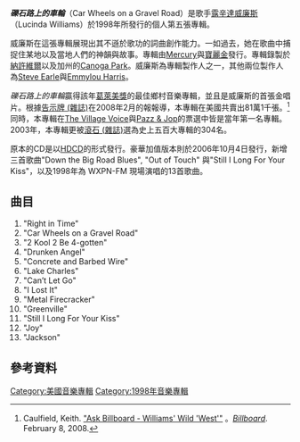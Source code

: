 {{expand English|time=2021-04-22T10:00:03+00:00}}
{{Infobox Album | <!-- See Wikipedia:WikiProject_Albums -->
 Name        = 礫石路上的車輪
| Type        = [[專輯|專輯]]
| Artist      = [[露辛達威廉斯|露辛達威廉斯]]
| Cover       = <!-- 檔案不存在 CarWheelson_aGravelRoad.jpg ，可從英文維基百科取得 -->
| Released    = 6月30日, 1998年
| Recorded    = 
| Genre       = [[民謠搖滾|民謠搖滾]]
| Length      = 51:40
| Label       = [[Mercury_Records|Mercury]]<br />[[寶麗金|寶麗金]]
| Producer    = [[Ray_Kennedy|Ray Kennedy]]<br />[[Steve_Earle|Steve Earle]]<br />[[Lucinda_Williams|Lucinda Williams]]
| Reviews     =
*[[Allmusic|Allmusic]] {{Rating|5|5}} [http://www.allmusic.com/album/car-wheels-on-a-gravel-road-r352237 link]
*''[[The_A.V._Club|The A.V. Club]]'' (Favourable) [https://web.archive.org/web/20071012164807/http://www.avclub.com/content/node/11675 link]
* [[Robert_Christgau|Robert Christgau]] (A+) [http://www.robertchristgau.com/xg/cdrev/lucinda-rs.php link]
*[[Pitchfork_Media|Pitchfork Media]] (9.2/10) [http://www.pitchforkmedia.com/article/record_review/23189-car-wheels-on-a-gravel-road link]
*''[[Rolling_Stone|Rolling Stone]]'' {{Rating|4|5}} [http://www.rollingstone.com/artists/lucindawilliams/albums/album/126889/review/5944799/car_wheels_on_a_gravel_road link]
| Last album  = ''[[Sweet_Old_World|Sweet Old World]]''<br />(1992)
| This album  = '''''Car Wheels on a Gravel Road'''''<br />(1998)
| Next album  = ''[[Essence_(album)|Essence]]''<br />(2001) |
}}

'''''礫石路上的車輪'''''（Car Wheels on a Gravel Road）是歌手[[露辛達威廉斯|露辛達威廉斯]]（Lucinda Williams）於1998年所發行的個人第五張專輯。

威廉斯在這張專輯展現出其不遜於歌功的詞曲創作能力。一如過去，她在歌曲中捕捉住某地以及當地人們的神韻與故事。專輯由[[Mercury_Records|Mercury]]與[[寶麗金|寶麗金]]發行。專輯錄製於[[納許維爾|納許維爾]]以及加州的[[Canoga_Park|Canoga Park]]。威廉斯為專輯製作人之一，其他兩位製作人為[[Steve_Earle|Steve Earle]]與[[Emmylou_Harris|Emmylou Harris]]。

''礫石路上的車輪''贏得該年[[葛萊美獎|葛萊美獎]]的最佳鄉村音樂專輯，並且是威廉斯的首張金唱片。根據[[告示牌_(雜誌)|告示牌 (雜誌)]]在2008年2月的報報導，本專輯在美國共賣出81萬1千張。<ref>Caulfield, Keith. [http://billboard.com/bbcom/ask_bb/article_display.jsp?vnu_content_id=1003708948 "Ask Billboard - Williams' Wild 'West'"] {{Wayback|url=http://billboard.com/bbcom/ask_bb/article_display.jsp?vnu_content_id=1003708948 |date=20080212081118 }}。''[[告示牌_(雜誌)|Billboard]]''. February 8, 2008.</ref> 同時，本專輯在[[The_Village_Voice|The Village Voice]]與[[Pazz_&_Jop|Pazz & Jop]]的票選中皆是當年第一名專輯。2003年，本專輯更被[[滾石_(雜誌)|滾石 (雜誌)]]選為史上五百大專輯的304名。

原本的CD是以[[HDCD|HDCD]]的形式發行。豪華加值版本則於2006年10月4日發行，新增三首歌曲"Down the Big Road Blues", "Out of Touch" 與"Still I Long For Your Kiss"，以及1998年為 WXPN-FM 現場演唱的13首歌曲。

==曲目==
#"Right in Time"
#"Car Wheels on a Gravel Road"
#"2 Kool 2 Be 4-gotten"
#"Drunken Angel"
#"Concrete and Barbed Wire"
#"Lake Charles"
#"Can’t Let Go"
#"I Lost It"
#"Metal Firecracker"
#"Greenville"
#"Still I Long For Your Kiss"
#"Joy"
#"Jackson"

==參考資料==
{{reflist}}

[[Category:美國音樂專輯|Category:美國音樂專輯]]
[[Category:1998年音樂專輯|Category:1998年音樂專輯]]